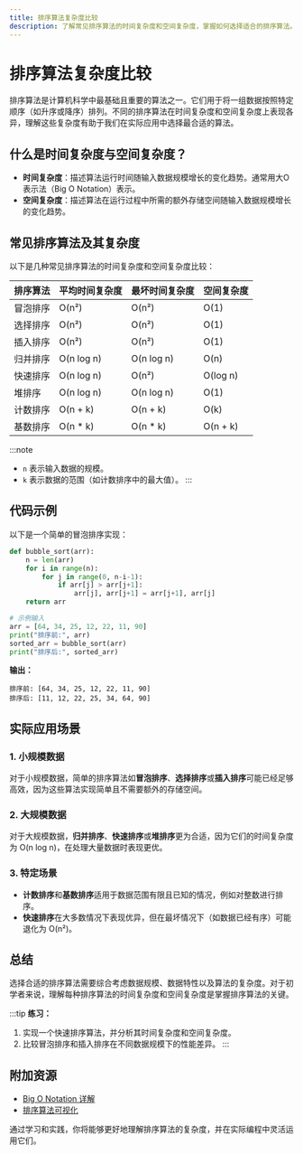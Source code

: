```yaml
---
title: 排序算法复杂度比较
description: 了解常见排序算法的时间复杂度和空间复杂度，掌握如何选择适合的排序算法。
---
```


# 排序算法复杂度比较

排序算法是计算机科学中最基础且重要的算法之一。它们用于将一组数据按照特定顺序（如升序或降序）排列。不同的排序算法在时间复杂度和空间复杂度上表现各异，理解这些复杂度有助于我们在实际应用中选择最合适的算法。

## 什么是时间复杂度与空间复杂度？

- **时间复杂度**：描述算法运行时间随输入数据规模增长的变化趋势。通常用大O表示法（Big O Notation）表示。
- **空间复杂度**：描述算法在运行过程中所需的额外存储空间随输入数据规模增长的变化趋势。

## 常见排序算法及其复杂度

以下是几种常见排序算法的时间复杂度和空间复杂度比较：

| 排序算法       | 平均时间复杂度 | 最坏时间复杂度 | 空间复杂度       |
|----------------|----------------|----------------|------------------|
| 冒泡排序       | O(n²)          | O(n²)          | O(1)             |
| 选择排序       | O(n²)          | O(n²)          | O(1)             |
| 插入排序       | O(n²)          | O(n²)          | O(1)             |
| 归并排序       | O(n log n)     | O(n log n)     | O(n)             |
| 快速排序       | O(n log n)     | O(n²)          | O(log n)         |
| 堆排序         | O(n log n)     | O(n log n)     | O(1)             |
| 计数排序       | O(n + k)       | O(n + k)       | O(k)             |
| 基数排序       | O(n * k)       | O(n * k)       | O(n + k)         |

:::note
- `n` 表示输入数据的规模。
- `k` 表示数据的范围（如计数排序中的最大值）。
:::

## 代码示例

以下是一个简单的冒泡排序实现：

```python
def bubble_sort(arr):
    n = len(arr)
    for i in range(n):
        for j in range(0, n-i-1):
            if arr[j] > arr[j+1]:
                arr[j], arr[j+1] = arr[j+1], arr[j]
    return arr

# 示例输入
arr = [64, 34, 25, 12, 22, 11, 90]
print("排序前:", arr)
sorted_arr = bubble_sort(arr)
print("排序后:", sorted_arr)
```

**输出：**
```
排序前: [64, 34, 25, 12, 22, 11, 90]
排序后: [11, 12, 22, 25, 34, 64, 90]
```

## 实际应用场景

### 1. 小规模数据
对于小规模数据，简单的排序算法如**冒泡排序**、**选择排序**或**插入排序**可能已经足够高效，因为这些算法实现简单且不需要额外的存储空间。

### 2. 大规模数据
对于大规模数据，**归并排序**、**快速排序**或**堆排序**更为合适，因为它们的时间复杂度为 O(n log n)，在处理大量数据时表现更优。

### 3. 特定场景
- **计数排序**和**基数排序**适用于数据范围有限且已知的情况，例如对整数进行排序。
- **快速排序**在大多数情况下表现优异，但在最坏情况下（如数据已经有序）可能退化为 O(n²)。

## 总结

选择合适的排序算法需要综合考虑数据规模、数据特性以及算法的复杂度。对于初学者来说，理解每种排序算法的时间复杂度和空间复杂度是掌握排序算法的关键。

:::tip
**练习：**
1. 实现一个快速排序算法，并分析其时间复杂度和空间复杂度。
2. 比较冒泡排序和插入排序在不同数据规模下的性能差异。
:::

## 附加资源

- [Big O Notation 详解](https://en.wikipedia.org/wiki/Big_O_notation)
- [排序算法可视化](https://visualgo.net/en/sorting)

通过学习和实践，你将能够更好地理解排序算法的复杂度，并在实际编程中灵活运用它们。